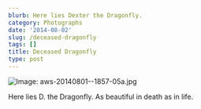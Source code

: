 ```yaml
---
blurb: Here lies Dexter the Dragonfly.
category: Photographs
date: '2014-08-02'
slug: /deceased-dragonfly
tags: []
title: Deceased Dragonfly
type: post
---
```



![Image: aws-20140801--1857-05a.jpg](/aws-20140801--1857-05a.jpg) 

Here lies D. the Dragonfly. As beautiful in death as in life.